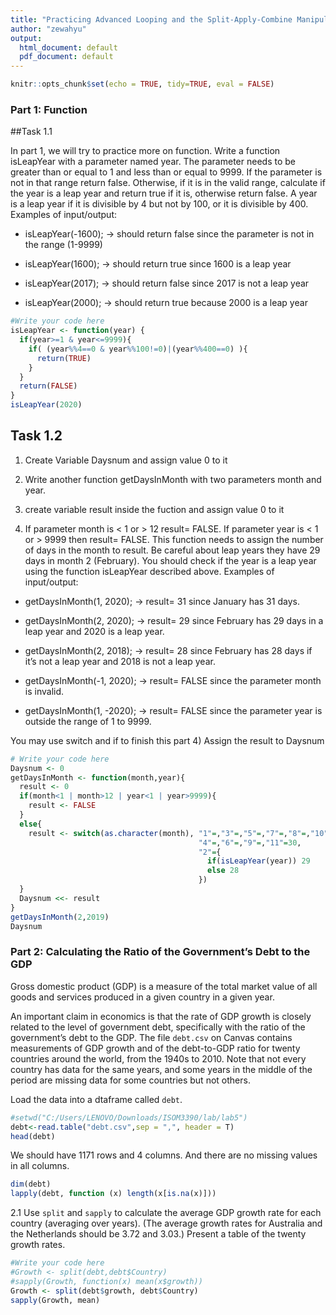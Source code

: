 ---
title: "Practicing Advanced Looping and the Split-Apply-Combine Manipulation"
author: "zewahyu"
output:
  html_document: default
  pdf_document: default
---

```{r setup, include=FALSE}
knitr::opts_chunk$set(echo = TRUE, tidy=TRUE, eval = FALSE)
```

### Part 1: Function

##Task 1.1

In part 1, we will try to practice more on function.
Write a function isLeapYear with a parameter named year.
The parameter needs to be greater than or equal to 1 and less than or equal to 9999.
If the parameter is not in that range return false. 
Otherwise, if it is in the valid range, calculate if the year is a leap year and return true if it is, otherwise return false. 
A year is a leap year if it is divisible by 4 but not by 100, or it is divisible by 400.
Examples of input/output:

* isLeapYear(-1600); →  should return false since the parameter is not in the range (1-9999)

* isLeapYear(1600); → should return true since 1600 is a leap year

* isLeapYear(2017); → should return false since 2017 is not a leap year

* isLeapYear(2000); → should return true because 2000 is a leap year 

```{r task1.1}
#Write your code here
isLeapYear <- function(year) {
  if(year>=1 & year<=9999){
    if( (year%%4==0 & year%%100!=0)|(year%%400==0) ){
      return(TRUE)
    }  
  }
  return(FALSE)
}
isLeapYear(2020)


```

## Task 1.2

1) Create Variable Daysnum and assign value 0 to it

2) Write another function getDaysInMonth with two parameters month and year.

3) create variable result inside the fuction and assign value 0 to it

3) 
If parameter month is < 1 or > 12 result= FALSE.
If parameter year is < 1 or > 9999 then result= FALSE.
This function needs to assign the number of days in the month to result. Be careful about leap years they have 29 days in month 2 (February).
You should check if the year is a leap year using the function isLeapYear described above.
Examples of input/output:

* getDaysInMonth(1, 2020); → result= 31 since January has 31 days.

* getDaysInMonth(2, 2020); → result= 29 since February has 29 days in a leap year and 2020 is a leap year.

* getDaysInMonth(2, 2018); → result= 28 since February has 28 days if it's not a leap year and 2018 is not a leap year.

* getDaysInMonth(-1, 2020); → result= FALSE since the parameter month is invalid.

* getDaysInMonth(1, -2020); → result= FALSE since the parameter year is outside the range of 1 to 9999.

You may use switch and if to finish this part
4) Assign the result to Daysnum

```{r task1.2}
# Write your code here
Daysnum <- 0
getDaysInMonth <- function(month,year){
  result <- 0
  if(month<1 | month>12 | year<1 | year>9999){
    result <- FALSE
  }
  else{
    result <- switch(as.character(month), "1"=,"3"=,"5"=,"7"=,"8"=,"10"=,"12"=31,
                                          "4"=,"6"=,"9"=,"11"=30,
                                          "2"={
                                            if(isLeapYear(year)) 29
                                            else 28
                                          })
  }
  Daysnum <<- result
}
getDaysInMonth(2,2019)
Daysnum
```

### Part 2: Calculating the Ratio of the Government's Debt to the GDP

Gross domestic product (GDP) is a measure of the total market value of all goods and services produced in a given country in a given year.

An important claim in economics is that the rate of GDP growth is closely related to the level of government debt, specifically with the ratio of the government's debt to the GDP.  The file `debt.csv` on Canvas contains measurements of GDP growth and of the debt-to-GDP ratio for twenty countries around the world, from the 1940s to 2010.  Note that not every country has data for the same years, and some years in the middle of the period are missing data for some countries but not others.

Load the data into a dtaframe called `debt`.  

```{r}
#setwd("C:/Users/LENOVO/Downloads/ISOM3390/lab/lab5")
debt<-read.table("debt.csv",sep = ",", header = T)
head(debt)
```

We should have 1171 rows and 4 columns. And there are no missing values in all columns.

```{r}
dim(debt)
lapply(debt, function (x) length(x[is.na(x)]))

```

2.1 Use `split` and `sapply` to calculate the average GDP growth rate for each country (averaging over years).  (The average growth rates for Australia and the Netherlands should be $3.72$ and $3.03$.)  Present a table of the twenty growth rates.

```{r task2.1, echo=TRUE}
#Write your code here
#Growth <- split(debt,debt$Country)
#sapply(Growth, function(x) mean(x$growth))
Growth <- split(debt$growth, debt$Country)
sapply(Growth, mean)
```
